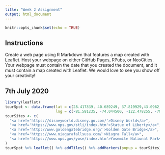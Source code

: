 ```yaml
---
title: "Week 2 Assignment"
output: html_document
---
```


```r
knitr::opts_chunk$set(echo = TRUE)
```

## Instructions

Create a web page using R Markdown that features a map created with Leaflet. Host your webpage on either GitHub Pages, RPubs, or NeoCities.  
Your webpage must contain the date that you created the document, and it must contain a map created with Leaflet. We would love to see you show off your creativity!


## 7th July 2020

```r
library(leaflet)
tourSpot <- data.frame(lat = c(28.417839, 40.689249, 37.819929,43.0962, 37.865101),
                       lng = c(-81.581235, -74.044500, -122.478255, -79.0377, -119.538329))
tourSites <- c(
  "<a href='https://disneyworld.disney.go.com/'>Disney World</a>",
  "<a href='https://www.nps.gov/stli/index.htm'>Statue of Liberty</a>",
  "<a href='http://www.goldengatebridge.org/'>Golden Gate Bridge</a>",
  "<a href='https://www.niagarafallsusa.com/'>Niagra Fall</a>",
  "<a href='https://www.nps.gov/yose/index.htm'>Yosemite National Park</a>"
)
tourSpot %>% leaflet() %>% addTiles() %>% addMarkers(popup = tourSites)
```
